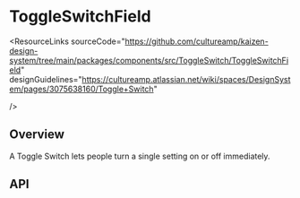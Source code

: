 
<Meta of={ToggleSwitchFieldStories} />

# ToggleSwitchField

<ResourceLinks
  sourceCode="https://github.com/cultureamp/kaizen-design-system/tree/main/packages/components/src/ToggleSwitch/ToggleSwitchField"
  designGuidelines="https://cultureamp.atlassian.net/wiki/spaces/DesignSystem/pages/3075638160/Toggle+Switch"

/>

<KAIOInstallation exportNames="ToggleSwitchField" />

## Overview

A Toggle Switch lets people turn a single setting on or off immediately.

<Canvas of={ToggleSwitchFieldStories.Playground} />
<Controls of={ToggleSwitchFieldStories.Playground} />

## API

<DocsStory of={ToggleSwitchFieldStories.Reversed} />

